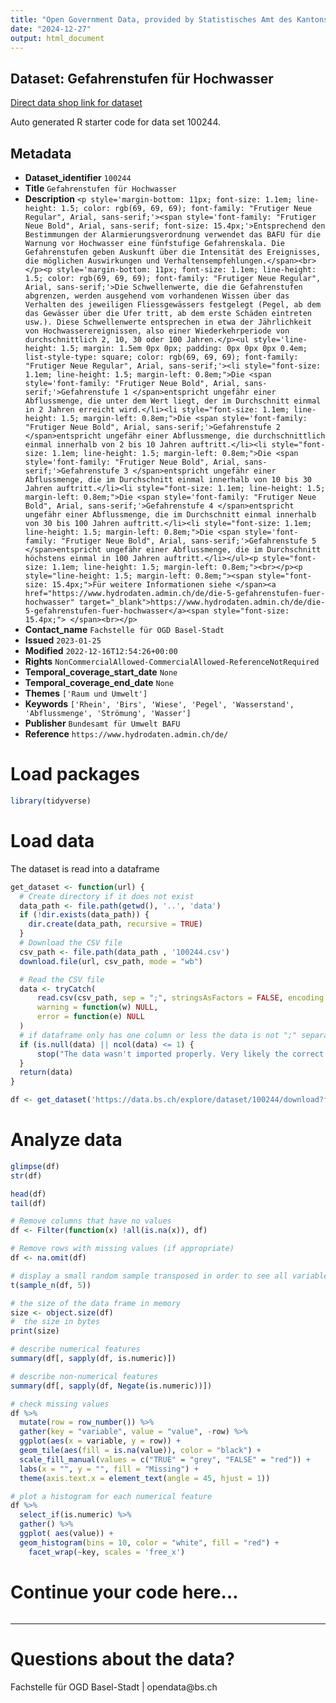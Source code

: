 ```yaml
---
title: "Open Government Data, provided by Statistisches Amt des Kantons Basel-Stadt - Fachstelle OGD"
date: "2024-12-27"
output: html_document
---
```


## Dataset: Gefahrenstufen für Hochwasser

[Direct data shop link for dataset](https://data.bs.ch/explore/dataset/100244)

Auto generated R starter code for data set 100244.

## Metadata

- **Dataset_identifier** `100244`
- **Title** `Gefahrenstufen für Hochwasser`
- **Description** `<p style='margin-bottom: 11px; font-size: 1.1em; line-height: 1.5; color: rgb(69, 69, 69); font-family: "Frutiger Neue Regular", Arial, sans-serif;'><span style='font-family: "Frutiger Neue Bold", Arial, sans-serif; font-size: 15.4px;'>Entsprechend den Bestimmungen der Alarmierungsverordnung verwendet das BAFU für die Warnung vor Hochwasser eine fünfstufige Gefahrenskala. Die Gefahrenstufen geben Auskunft über die Intensität des Ereignisses, die möglichen Auswirkungen und Verhaltensempfehlungen.</span><br></p><p style='margin-bottom: 11px; font-size: 1.1em; line-height: 1.5; color: rgb(69, 69, 69); font-family: "Frutiger Neue Regular", Arial, sans-serif;'>Die Schwellenwerte, die die Gefahrenstufen abgrenzen, werden ausgehend vom vorhandenen Wissen über das Verhalten des jeweiligen Fliessgewässers festgelegt (Pegel, ab dem das Gewässer über die Ufer tritt, ab dem erste Schäden eintreten usw.). Diese Schwellenwerte entsprechen in etwa der Jährlichkeit von Hochwasserereignissen, also einer Wiederkehrperiode von durchschnittlich 2, 10, 30 oder 100 Jahren.</p><ul style='line-height: 1.5; margin: 1.5em 0px 0px; padding: 0px 0px 0px 0.4em; list-style-type: square; color: rgb(69, 69, 69); font-family: "Frutiger Neue Regular", Arial, sans-serif;'><li style="font-size: 1.1em; line-height: 1.5; margin-left: 0.8em;">Die <span style='font-family: "Frutiger Neue Bold", Arial, sans-serif;'>Gefahrenstufe 1 </span>entspricht ungefähr einer Abflussmenge, die unter dem Wert liegt, der im Durchschnitt einmal in 2 Jahren erreicht wird.</li><li style="font-size: 1.1em; line-height: 1.5; margin-left: 0.8em;">Die <span style='font-family: "Frutiger Neue Bold", Arial, sans-serif;'>Gefahrenstufe 2 </span>entspricht ungefähr einer Abflussmenge, die durchschnittlich einmal innerhalb von 2 bis 10 Jahren auftritt.</li><li style="font-size: 1.1em; line-height: 1.5; margin-left: 0.8em;">Die <span style='font-family: "Frutiger Neue Bold", Arial, sans-serif;'>Gefahrenstufe 3 </span>entspricht ungefähr einer Abflussmenge, die im Durchschnitt einmal innerhalb von 10 bis 30 Jahren auftritt.</li><li style="font-size: 1.1em; line-height: 1.5; margin-left: 0.8em;">Die <span style='font-family: "Frutiger Neue Bold", Arial, sans-serif;'>Gefahrenstufe 4 </span>entspricht ungefähr einer Abflussmenge, die im Durchschnitt einmal innerhalb von 30 bis 100 Jahren auftritt.</li><li style="font-size: 1.1em; line-height: 1.5; margin-left: 0.8em;">Die <span style='font-family: "Frutiger Neue Bold", Arial, sans-serif;'>Gefahrenstufe 5 </span>entspricht ungefähr einer Abflussmenge, die im Durchschnitt höchstens einmal in 100 Jahren auftritt.</li></ul><p style="font-size: 1.1em; line-height: 1.5; margin-left: 0.8em;"><br></p><p style="line-height: 1.5; margin-left: 0.8em;"><span style="font-size: 15.4px;">Für weitere Informationen siehe </span><a href="https://www.hydrodaten.admin.ch/de/die-5-gefahrenstufen-fuer-hochwasser" target="_blank">https://www.hydrodaten.admin.ch/de/die-5-gefahrenstufen-fuer-hochwasser</a><span style="font-size: 15.4px;"> </span><br></p>`
- **Contact_name** `Fachstelle für OGD Basel-Stadt`
- **Issued** `2023-01-25`
- **Modified** `2022-12-16T12:54:26+00:00`
- **Rights** `NonCommercialAllowed-CommercialAllowed-ReferenceNotRequired`
- **Temporal_coverage_start_date** `None`
- **Temporal_coverage_end_date** `None`
- **Themes** `['Raum und Umwelt']`
- **Keywords** `['Rhein', 'Birs', 'Wiese', 'Pegel', 'Wasserstand', 'Abflussmenge', 'Strömung', 'Wasser']`
- **Publisher** `Bundesamt für Umwelt BAFU`
- **Reference** `https://www.hydrodaten.admin.ch/de/`


# Load packages

```r

library(tidyverse)
```

# Load data

The dataset is read into a dataframe

```r
get_dataset <- function(url) {
  # Create directory if it does not exist
  data_path <- file.path(getwd(), '..', 'data')
  if (!dir.exists(data_path)) {
    dir.create(data_path, recursive = TRUE)
  }
  # Download the CSV file
  csv_path <- file.path(data_path , '100244.csv')
  download.file(url, csv_path, mode = "wb")

  # Read the CSV file
  data <- tryCatch(
      read.csv(csv_path, sep = ";", stringsAsFactors = FALSE, encoding = "UTF-8"),
      warning = function(w) NULL,
      error = function(e) NULL
  )
  # if dataframe only has one column or less the data is not ";" separated
  if (is.null(data) || ncol(data) <= 1) {
      stop("The data wasn't imported properly. Very likely the correct separator couldn't be found.\nPlease check the dataset manually and adjust the code.")
  }
  return(data)
}
```

```r

df <- get_dataset('https://data.bs.ch/explore/dataset/100244/download?format=csv&timezone=Europe%2FZurich')

```

# Analyze data

```r

glimpse(df)
str(df)

head(df)
tail(df)

```

```r
# Remove columns that have no values
df <- Filter(function(x) !all(is.na(x)), df)

# Remove rows with missing values (if appropriate)
df <- na.omit(df)
```

```r
# display a small random sample transposed in order to see all variables
t(sample_n(df, 5))
```

```r
# the size of the data frame in memory
size <- object.size(df)
#  the size in bytes
print(size)
```

```r
# describe numerical features
summary(df[, sapply(df, is.numeric)])
```

```r
# describe non-numerical features
summary(df[, sapply(df, Negate(is.numeric))])
```

```r
# check missing values
df %>%
  mutate(row = row_number()) %>%
  gather(key = "variable", value = "value", -row) %>%
  ggplot(aes(x = variable, y = row)) +
  geom_tile(aes(fill = is.na(value)), color = "black") +
  scale_fill_manual(values = c("TRUE" = "grey", "FALSE" = "red")) +
  labs(x = "", y = "", fill = "Missing") +
  theme(axis.text.x = element_text(angle = 45, hjust = 1))
```

```r
# plot a histogram for each numerical feature
df %>%
  select_if(is.numeric) %>%
  gather() %>%
  ggplot( aes(value)) +
  geom_histogram(bins = 10, color = "white", fill = "red") +
    facet_wrap(~key, scales = 'free_x')
```

# Continue your code here...

```r

```
------------------------------------------------------------------------

# Questions about the data?

Fachstelle für OGD Basel-Stadt | opendata@bs.ch
